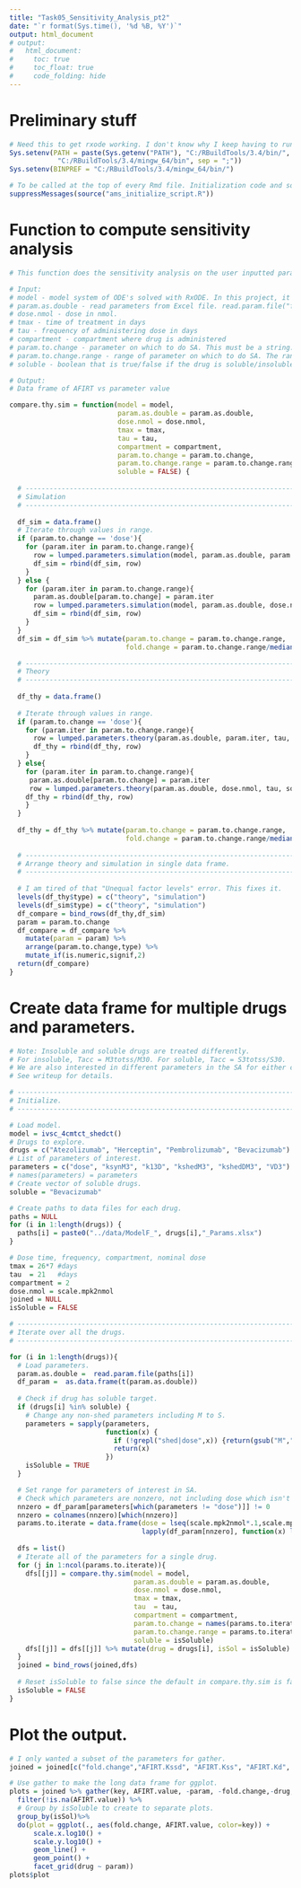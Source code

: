 ```yaml
---
title: "Task05_Sensitivity_Analysis_pt2"
date: "`r format(Sys.time(), '%d %B, %Y')`"
output: html_document
# output:
#   html_document:
#     toc: true
#     toc_float: true
#     code_folding: hide
---
```


# Preliminary stuff

```r
# Need this to get rxode working. I don't know why I keep having to run this.
Sys.setenv(PATH = paste(Sys.getenv("PATH"), "C:/RBuildTools/3.4/bin/",
            "C:/RBuildTools/3.4/mingw_64/bin", sep = ";"))
Sys.setenv(BINPREF = "C:/RBuildTools/3.4/mingw_64/bin/")

# To be called at the top of every Rmd file. Initialization code and some useful constants.
suppressMessages(source("ams_initialize_script.R"))
```

# Function to compute sensitivity analysis

```r
# This function does the sensitivity analysis on the user inputted parameter and compares the theoretical result to the simulated result.

# Input: 
# model - model system of ODE's solved with RxODE. In this project, it is 'ivsc_4cmtct_shedct'.
# param.as.double - read parameters from Excel file. read.param.file("file directory").
# dose.nmol - dose in nmol.
# tmax - time of treatment in days
# tau - frequency of administering dose in days
# compartment - compartment where drug is administered
# param.to.change - parameter on which to do SA. This must be a string.
# param.to.change.range - range of parameter on which to do SA. The range must be symmetric in fold change. This must be a vector of odd length.
# soluble - boolean that is true/false if the drug is soluble/insoluble. Need this since soluble and insoluble are treated differently.

# Output:
# Data frame of AFIRT vs parameter value

compare.thy.sim = function(model = model, 
                           param.as.double = param.as.double,
                           dose.nmol = dose.nmol,
                           tmax = tmax,
                           tau = tau,
                           compartment = compartment,
                           param.to.change = param.to.change,
                           param.to.change.range = param.to.change.range,
                           soluble = FALSE) {
  
  # --------------------------------------------------------------------------------
  # Simulation
  # --------------------------------------------------------------------------------
  
  df_sim = data.frame()
  # Iterate through values in range.
  if (param.to.change == 'dose'){
    for (param.iter in param.to.change.range){
      row = lumped.parameters.simulation(model, param.as.double, param.iter, tmax, tau, compartment, soluble)
      df_sim = rbind(df_sim, row)
    }  
  } else {
    for (param.iter in param.to.change.range){
      param.as.double[param.to.change] = param.iter
      row = lumped.parameters.simulation(model, param.as.double, dose.nmol, tmax, tau, compartment, soluble)
      df_sim = rbind(df_sim, row)
    }
  }
  df_sim = df_sim %>% mutate(param.to.change = param.to.change.range,
                             fold.change = param.to.change.range/median(param.to.change.range))

  # --------------------------------------------------------------------------------
  # Theory
  # --------------------------------------------------------------------------------
  
  df_thy = data.frame()
  
  # Iterate through values in range.
  if (param.to.change == 'dose'){
    for (param.iter in param.to.change.range){
      row = lumped.parameters.theory(param.as.double, param.iter, tau, soluble)
      df_thy = rbind(df_thy, row)
    }
  } else{
    for (param.iter in param.to.change.range){
     param.as.double[param.to.change] = param.iter
     row = lumped.parameters.theory(param.as.double, dose.nmol, tau, soluble)
    df_thy = rbind(df_thy, row)
    }
  }
  
  df_thy = df_thy %>% mutate(param.to.change = param.to.change.range,
                             fold.change = param.to.change.range/median(param.to.change.range))
                             
  # --------------------------------------------------------------------------------
  # Arrange theory and simulation in single data frame.
  # --------------------------------------------------------------------------------
  
  # I am tired of that "Unequal factor levels" error. This fixes it.
  levels(df_thy$type) = c("theory", "simulation")
  levels(df_sim$type) = c("theory", "simulation")
  df_compare = bind_rows(df_thy,df_sim)
  param = param.to.change
  df_compare = df_compare %>%
    mutate(param = param) %>%
    arrange(param.to.change,type) %>%
    mutate_if(is.numeric,signif,2)
  return(df_compare)
}
```

# Create data frame for multiple drugs and parameters.

```r

# Note: Insoluble and soluble drugs are treated differently. 
# For insoluble, Tacc = M3totss/M30. For soluble, Tacc = S3totss/S30. 
# We are also interested in different parameters in the SA for either case.
# See writeup for details.

# --------------------------------------------------------------------------------
# Initialize.
# --------------------------------------------------------------------------------

# Load model.
model = ivsc_4cmtct_shedct()
# Drugs to explore. 
drugs = c("Atezolizumab", "Herceptin", "Pembrolizumab", "Bevacizumab")
# List of parameters of interest.
parameters = c("dose", "ksynM3", "k13D", "kshedM3", "kshedDM3", "VD3")
# names(parameters) = parameters
# Create vector of soluble drugs.
soluble = "Bevacizumab"

# Create paths to data files for each drug.
paths = NULL
for (i in 1:length(drugs)) {
  paths[i] = paste0("../data/ModelF_", drugs[i],"_Params.xlsx")
}

# Dose time, frequency, compartment, nominal dose
tmax = 26*7 #days
tau  = 21   #days
compartment = 2
dose.nmol = scale.mpk2nmol
joined = NULL
isSoluble = FALSE

# --------------------------------------------------------------------------------
# Iterate over all the drugs.
# --------------------------------------------------------------------------------

for (i in 1:length(drugs)){
  # Load parameters.
  param.as.double =  read.param.file(paths[i])
  df_param =  as.data.frame(t(param.as.double))
  
  # Check if drug has soluble target.
  if (drugs[i] %in% soluble) {
    # Change any non-shed parameters including M to S.
    parameters = sapply(parameters, 
                        function(x) {
                          if (!grepl("shed|dose",x)) {return(gsub("M","S", x))}
                          return(x)
                        })
    isSoluble = TRUE
  }

  # Set range for parameters of interest in SA.
  # Check which parameters are nonzero, not including dose which isn't in df_param.
  nnzero = df_param[parameters[which(parameters != "dose")]] != 0
  nnzero = colnames(nnzero)[which(nnzero)]
  params.to.iterate = data.frame(dose = lseq(scale.mpk2nmol*.1,scale.mpk2nmol*10,7),
                                 lapply(df_param[nnzero], function(x) lseq(x*0.1, x*10, 7)))
  
  dfs = list()
  # Iterate all of the parameters for a single drug.
  for (j in 1:ncol(params.to.iterate)){
    dfs[[j]] = compare.thy.sim(model = model,
                               param.as.double = param.as.double,
                               dose.nmol = dose.nmol,
                               tmax = tmax,
                               tau  = tau,
                               compartment = compartment,
                               param.to.change = names(params.to.iterate)[j],
                               param.to.change.range = params.to.iterate[[j]],
                               soluble = isSoluble)
    dfs[[j]] = dfs[[j]] %>% mutate(drug = drugs[i], isSol = isSoluble)
  }
  joined = bind_rows(joined,dfs)
  
  # Reset isSoluble to false since the default in compare.thy.sim is false.
  isSoluble = FALSE
}
```

# Plot the output.

```r
# I only wanted a subset of the parameters for gather.
joined = joined[c("fold.change","AFIRT.Kssd", "AFIRT.Kss", "AFIRT.Kd", "AFIRT.sim", "param","drug", "isSol")]

# Use gather to make the long data frame for ggplot.
plots = joined %>% gather(key, AFIRT.value, -param, -fold.change,-drug, -isSol) %>%
  filter(!is.na(AFIRT.value)) %>%
  # Group by isSoluble to create to separate plots.
  group_by(isSol)%>%
  do(plot = ggplot(., aes(fold.change, AFIRT.value, color=key)) +
      scale.x.log10() +
      scale.y.log10() +
      geom_line() +
      geom_point() + 
      facet_grid(drug ~ param))
plots$plot
```























